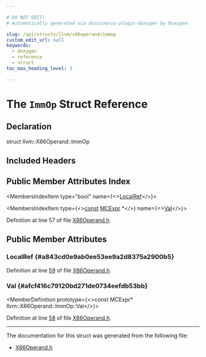 ```yaml
---

# DO NOT EDIT!
# Automatically generated via docusaurus-plugin-doxygen by Doxygen.

slug: /api/structs/llvm/x86operand/immop
custom_edit_url: null
keywords:
  - doxygen
  - reference
  - struct
toc_max_heading_level: 3

---
```





# The `ImmOp` Struct Reference

<DoxygenPage pluginConfig={pluginConfig}>



## Declaration

<CodeBlock>struct llvm::X86Operand::ImmOp</CodeBlock>

## Included Headers

<IncludesList>
<IncludesListItem
  filePath="Target/X86/AsmParser/X86Operand.h"
  permalink="/docs/api/files/lib/lib/target/lib/target/x86/lib/target/x86/asmparser/x86operand-h"
  isLocal="true" />
</IncludesList>

## Public Member Attributes Index

<MembersIndex>

<MembersIndexItem
  type="bool"
  name={<><a href="#a843cd0e9ab0ee53ee9a2d8375a2900b5">LocalRef</a></>}>
</MembersIndexItem>

<MembersIndexItem
  type={<><a href="/docs/api/files/lib/lib/target/lib/target/aarch64/aarch64promoteconstant-cpp/#a90f8350fecae261c25be85d38b451bff">const</a> <a href="/docs/api/classes/llvm/mcexpr">MCExpr</a> &#42;</>}
  name={<><a href="#afcf416c79120bd271de0734eefdb53bb">Val</a></>}>
</MembersIndexItem>

</MembersIndex>


Definition at line 57 of file <a href="/docs/api/files/lib/lib/target/lib/target/x86/lib/target/x86/asmparser/x86operand-h">X86Operand.h</a>.

<SectionDefinition>

## Public Member Attributes

### LocalRef {#a843cd0e9ab0ee53ee9a2d8375a2900b5}

<MemberDefinition
  prototype="bool llvm::X86Operand::ImmOp::LocalRef">

Definition at line <a href="/docs/api/files/lib/lib/target/lib/target/x86/lib/target/x86/asmparser/x86operand-h/#l00059">59</a> of file <a href="/docs/api/files/lib/lib/target/lib/target/x86/lib/target/x86/asmparser/x86operand-h">X86Operand.h</a>.
</MemberDefinition>

### Val {#afcf416c79120bd271de0734eefdb53bb}

<MemberDefinition
  prototype={<>const MCExpr&#42; llvm::X86Operand::ImmOp::Val</>}>

Definition at line <a href="/docs/api/files/lib/lib/target/lib/target/x86/lib/target/x86/asmparser/x86operand-h/#l00058">58</a> of file <a href="/docs/api/files/lib/lib/target/lib/target/x86/lib/target/x86/asmparser/x86operand-h">X86Operand.h</a>.
</MemberDefinition>

</SectionDefinition>

<hr/>

The documentation for this struct was generated from the following file:

<ul>
<li><a href="/docs/api/files/lib/lib/target/lib/target/x86/lib/target/x86/asmparser/x86operand-h">X86Operand.h</a></li>
</ul>

</DoxygenPage>
